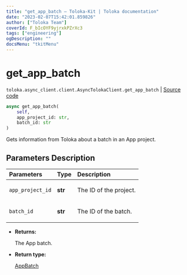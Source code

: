 ```yaml
---
title: "get_app_batch — Toloka-Kit | Toloka documentation"
date: "2023-02-07T15:42:01.859826"
author: ["Toloka Team"]
coverId: F_bIcOYF9yjrxkPZrXc3
tags: ["engineering"]
ogDescription: ""
docsMenu: "tkitMenu"
---
```


# get_app_batch
`toloka.async_client.client.AsyncTolokaClient.get_app_batch` | [Source code](https://github.com/Toloka/toloka-kit/blob/v1.1.3/src/async_client/client.py#L0)

```python
async get_app_batch(
    self,
    app_project_id: str,
    batch_id: str
)
```

Gets information from Toloka about a batch in an App project.

## Parameters Description

| Parameters | Type | Description |
| :----------| :----| :-----------|
`app_project_id`|**str**|<p>The ID of the project.</p>
`batch_id`|**str**|<p>The ID of the batch.</p>

* **Returns:**

  The App batch.

* **Return type:**

  [AppBatch](/docs/toloka-kit/reference/toloka.client.app.AppBatch)
